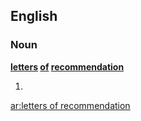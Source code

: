 ==English==
===Noun===
'''[[letter]]s [[of]] [[recommendation]]'''
# {{plural of|[[letter of recommendation]]}}

[[ar:letters of recommendation]]